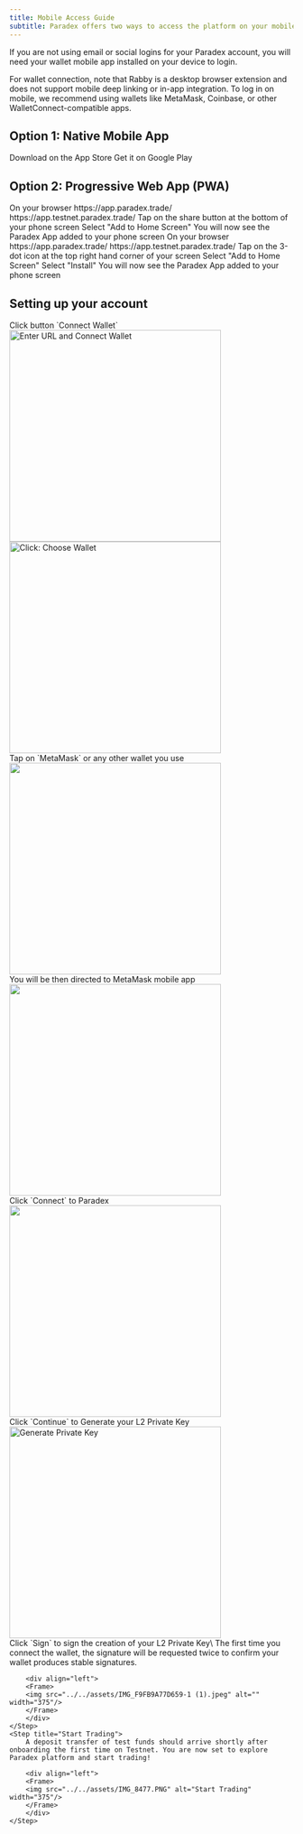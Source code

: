 ```yaml
---
title: Mobile Access Guide
subtitle: Paradex offers two ways to access the platform on your mobile device.
---
```


<Info>
If you are not using email or social logins for your Paradex account, you will need your wallet mobile app installed on your device to login.

For wallet connection, note that Rabby is a desktop browser extension and does not support mobile deep linking or in-app integration. To log in on mobile, we recommend using wallets like MetaMask, Coinbase, or other WalletConnect-compatible apps.
</Info>



## Option 1: Native Mobile App

<CardGroup cols={2}>
  <Card title="iOS" icon="fa-brands fa-apple" href="https://apps.apple.com/app/paradex/id6741532722">
    Download on the App Store
  </Card>
  <Card title="Android" icon="fa-brands fa-android" href="https://play.google.com/store/apps/details?id=com.paradex.paradexapp">
    Get it on Google Play
  </Card>
</CardGroup>

## Option 2: Progressive Web App (PWA)

<AccordionGroup>
  <Accordion title="iOS">
    <Steps>
        <Step title="Go to Paradex">
            On your browser
            <CardGroup cols={2}>
                <Card title="Mainnet" icon="circle-m">
                    https://app.paradex.trade/
                </Card>
                <Card title="Testnet" icon="circle-t">
                    https://app.testnet.paradex.trade/
                </Card>
            </CardGroup>
        </Step>
        <Step title="Tap Share">
            Tap on the share button at the bottom of your phone screen
        </Step>
        <Step title="Add to Home Screen">
            Select "Add to Home Screen"
        </Step>
        <Step title="Installed">
            You will now see the Paradex App added to your phone screen
        </Step>
    </Steps>
  </Accordion>
  <Accordion title="Android">
    <Steps>
        <Step title="Go to Paradex">
            On your browser
            <CardGroup cols={2}>
                <Card title="Mainnet" icon="circle-m">
                    https://app.paradex.trade/
                </Card>
                <Card title="Testnet" icon="circle-t">
                    https://app.testnet.paradex.trade/
                </Card>
            </CardGroup>
        </Step>
        <Step title="Tap on 3-dot icon">
            Tap on the 3-dot icon at the top right hand corner of your screen
        </Step>
        <Step title="Add to Home Screen">
            Select "Add to Home Screen"
        </Step>
        <Step title="Install">
            Select "Install"
        </Step>
        <Step title="Installed">
            You will now see the Paradex App added to your phone screen
        </Step>
    </Steps>
  </Accordion>
</AccordionGroup>

## Setting up your account

<Steps>
    <Step title="Connect Wallet">
        Click button `Connect Wallet`
        <Frame>
        <div align="left">
        <img src="../../assets/IMG_8471.PNG" alt="Enter URL and Connect Wallet" width="375"/>
        </div>
        </Frame>
    </Step>
    <Step title="Choose Wallet">
        <div align="left">
        <Frame>
        <img src="../../assets/IMG_8366.PNG" alt="Click: Choose Wallet" width="375"/>
        </Frame>
        </div>
    </Step>
    <Step title="Tap Wallet">
        Tap on `MetaMask` or any other wallet you use
        <div align="left">
        <Frame caption="Connect to MetaMask">
        <img src="../../assets/IMG_8472 (1).PNG" alt="" width="375"/>
        </Frame>
        </div>
    </Step>
    <Step title="Redirected to Wallet App">
        You will be then directed to MetaMask mobile app
        <div align="left">
        <Frame caption="MetaMask app redirect">
        <img src="../../assets/IMG_8473.PNG" alt="" width="375"/>
        </Frame>
        </div>
    </Step>
    <Step title="Connect to Paradex">
        Click `Connect` to Paradex
        <div align="left">
        <Frame caption="Connect to Paradex">
        <img src="../../assets/IMG_8474.PNG" alt="" width="375"/>
        </Frame>
        </div>
    </Step>
    <Step title="Generate Private Key">
        Click `Continue` to Generate your L2 Private Key
        <div align="left">
        <Frame>
        <img src="../../assets/IMG_8475.PNG" alt="Generate Private Key" width="375"/>
        </Frame>
        </div>
    </Step>
    <Step title="Sign Private Key">
        Click `Sign` to sign the creation of your L2 Private Key\
        The first time you connect the wallet, the signature will be requested twice to confirm your wallet produces stable signatures.

        <div align="left">
        <Frame>
        <img src="../../assets/IMG_F9FB9A77D659-1 (1).jpeg" alt="" width="375"/>
        </Frame>
        </div>
    </Step>
    <Step title="Start Trading">
        A deposit transfer of test funds should arrive shortly after onboarding the first time on Testnet. You are now set to explore Paradex platform and start trading!

        <div align="left">
        <Frame>
        <img src="../../assets/IMG_8477.PNG" alt="Start Trading" width="375"/>
        </Frame>
        </div>
    </Step>
</Steps>
